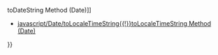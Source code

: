 {{Page_Title}}
{{Flags}}
{{Summary_Section|Returns a time as a string value.

}}
{{JS_Syntax|Formats={{JS_Syntax_Format
|Format= objDate. toTimeString( )}}
}}
{{Remarks_Section
|Remarks=The required objDate reference is a Date object.

The '''toTimeString''' method returns a string value containing the time in the current time zone.
}}
{{Examples_Section
|Not_required=No
|Examples={{Single_Example
|Language=JavaScript
|Description=In the following example, the time is set to 2000 milliseconds after midnight January 1, 1970 UTC, and then it is written out.

|Code= var aDate = new Date();
      aDate.setTime(2000);
      document.write(aDate.toTimeString());
 
 // Output depends on the time in the current time zone.
}}}}
{{See_Also_Section
|Manual_links=* [[javascript/Date/toDateString{{!}}toDateString Method (Date)]]
* [[javascript/Date/toLocaleTimeString{{!}}toLocaleTimeString Method (Date)]]
}}
{{Topics | JS Basic}}

{{External_Attribution
|Is_CC-BY-SA=No
|Sources=MSDN
|MDN_link=
|MSDN_link=http://msdn.microsoft.com/en-us/library/ie/y3xxxf8e(v=vs.94).aspx
|HTML5Rocks_link=
}}
